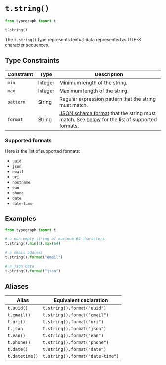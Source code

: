 # `t.string()`

```python
from typegraph import t

t.string()
```

The `t.string()` type represents textual data represented as UTF-8 character sequences.

## Type Constraints

|Constraint|Type|Description|
|----------|----|-----------|
|`min`|Integer|Minimum length of the string.|
|`max`|Integer|Maximum length of the string.|
|`pattern`|String|Regular expression pattern that the string must match.|
|`format`|String|[JSON schema format](http://json-schema.org/draft/2020-12/json-schema-validation.html#name-defined-formats) that the string must match. See [below](#supported-formats) for the list of supported formats.|

### Supported formats

Here is the list of supported formats:
- `uuid`
- `json`
- `email`
- `uri`
- `hostname`
- `ean`
- `phone`
- `date`
- `date-time`

## Examples

```python
from typegraph import t

# a non-empty string of maximum 64 characters
t.string().min(1).max(64)

# a email address
t.string().format("email")

# a json data
t.string().format("json")
```


## Aliases

|Alias|Equivalent declaration|
|-----|----------------------|
|`t.uuid()`|`t.string().format("uuid")`|
|`t.email()`|`t.string().format("email")`|
|`t.uri()`|`t.string().format("uri")`|
|`t.json`|`t.string().format("json")`|
|`t.ean()`|`t.string().format("ean")`|
|`t.phone()`|`t.string().format("phone")`|
|`t.date()`|`t.string().format("date")`|
|`t.datetime()`|`t.string().format("date-time")`|


